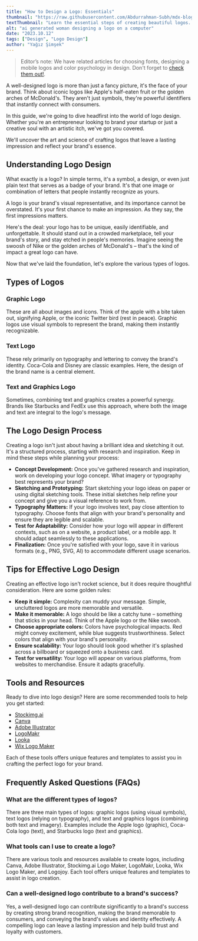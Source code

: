 ```yaml
---
title: "How to Design a Logo: Essentials"
thumbnail: "https://raw.githubusercontent.com/Abdurrahman-Subh/mdx-blog/main/images/woman-logo-designing.png"
textThumbnail: "Learn the essential steps of creating beautiful logos. Learn how you can use your logo to enlarge your customer base."
alt: "ai generated woman designing a logo on a computer"
date: "2023.10.12"
tags: ["Design", "Logo Design"]
author: "Yağız Şimşek"
---
```


<CustomImage
  src="https://raw.githubusercontent.com/Abdurrahman-Subh/mdx-blog/main/images/woman-logo-designing.png"
  alt="ai generated woman designing a logo on a computer"
/>
> Editor’s note: We have related articles for choosing fonts, designing a mobile logos and color psychology in design. Don't forget to [check them out!](https://stockimg.ai/blog/design).

A well-designed logo is more than just a fancy picture, it's the face of your brand. Think about iconic logos like Apple's half-eaten fruit or the golden arches of McDonald's. They aren't just symbols, they're powerful identifiers that instantly connect with consumers. 

In this guide, we're going to dive headfirst into the world of logo design. Whether you're an entrepreneur looking to brand your startup or just a creative soul with an artistic itch, we've got you covered. 

We'll uncover the art and science of crafting logos that leave a lasting impression and reflect your brand's essence.

## Understanding Logo Design
What exactly is a logo? In simple terms, it's a symbol, a design, or even just plain text that serves as a badge of your brand. It's that one image or combination of letters that people instantly recognize as yours.

A logo is your brand's visual representative, and its importance cannot be overstated. It's your first chance to make an impression. As they say, the first impressions matters.

Here's the deal: your logo has to be unique, easily identifiable, and unforgettable. It should stand out in a crowded marketplace, tell your brand's story, and stay etched in people's memories. Imagine seeing the swoosh of Nike or the golden arches of McDonald's – that's the kind of impact a great logo can have.

Now that we've laid the foundation, let's explore the various types of logos.

## Types of Logos

### Graphic Logo 

<CustomImage
  src="https://raw.githubusercontent.com/Abdurrahman-Subh/mdx-blog/main/images/logo-apple-text.png"
  alt="apple logo"
/>
These are all about images and icons. Think of the apple with a bite taken out, signifying Apple, or the iconic Twitter bird (rest in peace). Graphic logos use visual symbols to represent the brand, making them instantly recognizable.

### Text Logo 
<CustomImage
  src="https://raw.githubusercontent.com/Abdurrahman-Subh/mdx-blog/main/images/logo-coca-cola.jpg"
  alt="coca cola logo"
/>
These rely primarily on typography and lettering to convey the brand's identity. Coca-Cola and Disney are classic examples. Here, the design of the brand name is a central element.

### Text and Graphics Logo 
<CustomImage
  src="https://raw.githubusercontent.com/Abdurrahman-Subh/mdx-blog/main/images/logo-starbucks-text.png"
  alt="starbucks logo"
/>
Sometimes, combining text and graphics creates a powerful synergy. Brands like Starbucks and FedEx use this approach, where both the image and text are integral to the logo's message.

## The Logo Design Process

Creating a logo isn't just about having a brilliant idea and sketching it out. It's a structured process, starting with research and inspiration. Keep in mind these steps while planning your process:

- **Concept Development:** Once you've gathered research and inspiration, work on developing your logo concept. What imagery or typography best represents your brand?
- **Sketching and Prototyping:** Start sketching your logo ideas on paper or using digital sketching tools. These initial sketches help refine your concept and give you a visual reference to work from.
- **Typography Matters:** If your logo involves text, pay close attention to typography. Choose fonts that align with your brand's personality and ensure they are legible and scalable.
- **Test for Adaptability:** Consider how your logo will appear in different contexts, such as on a website, a product label, or a mobile app. It should adapt seamlessly to these applications.
- **Finalization:** Once you're satisfied with your logo, save it in various formats (e.g., PNG, SVG, AI) to accommodate different usage scenarios.

## Tips for Effective Logo Design

Creating an effective logo isn't rocket science, but it does require thoughtful consideration. Here are some golden rules:

- **Keep it simple:** Complexity can muddy your message. Simple, uncluttered logos are more memorable and versatile.
- **Make it memorable:** A logo should be like a catchy tune – something that sticks in your head. Think of the Apple logo or the Nike swoosh.
- **Choose appropriate colors:** Colors have psychological impacts. Red might convey excitement, while blue suggests trustworthiness. Select colors that align with your brand's personality.
- **Ensure scalability:** Your logo should look good whether it's splashed across a billboard or squeezed onto a business card.
- **Test for versatility:** Your logo will appear on various platforms, from websites to merchandise. Ensure it adapts gracefully.

## Tools and Resources

Ready to dive into logo design? Here are some recommended tools to help you get started:

- [Stockimg.ai](https://stockimg.ai/)
- [Canva](https://www.canva.com/)
- [Adobe Illustrator](https://www.adobe.com/tr/products/illustrator.html)
- [LogoMakr](https://logomakr.com/)
- [Looka](https://looka.com/)
- [Wix Logo Maker](https://tr.wix.com/logo/maker)

Each of these tools offers unique features and templates to assist you in crafting the perfect logo for your brand.

## Frequently Asked Questions (FAQs)
### What are the different types of logos?
There are three main types of logos: graphic logos (using visual symbols), text logos (relying on typography), and text and graphics logos (combining both text and imagery). Examples include the Apple logo (graphic), Coca-Cola logo (text), and Starbucks logo (text and graphics).
### What tools can I use to create a logo?
There are various tools and resources available to create logos, including Canva, Adobe Illustrator, Stockimg.ai Logo Maker, LogoMakr, Looka, Wix Logo Maker, and Logojoy. Each tool offers unique features and templates to assist in logo creation.
### Can a well-designed logo contribute to a brand's success?
Yes, a well-designed logo can contribute significantly to a brand's success by creating strong brand recognition, making the brand memorable to consumers, and conveying the brand's values and identity effectively. A compelling logo can leave a lasting impression and help build trust and loyalty with customers.
